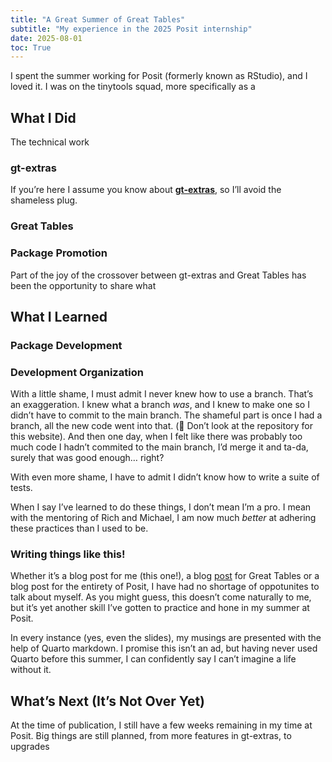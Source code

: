 ```yaml
---
title: "A Great Summer of Great Tables"
subtitle: "My experience in the 2025 Posit internship"
date: 2025-08-01
toc: True
---
```


I spent the summer working for Posit (formerly known as RStudio), and I loved it. I was on the tinytools squad, more specifically as a 

## What I Did

The technical work 

### gt-extras

If you're here I assume you know about [**gt-extras**](https://posit-dev.github.io/gt-extras/), so I'll avoid the shameless plug. 



### Great Tables

### Package Promotion

Part of the joy of the crossover between gt-extras and Great Tables has been the opportunity to share what 

## What I Learned

### Package Development

### Development Organization

With a little shame, I must admit I never knew how to use a branch. That's an exaggeration. I knew what a branch _was_, and I knew to make one so I didn't have to commit to the main branch. The shameful part is once I had a branch, all the new code went into that. (🙈 Don't look at the repository for this website). And then one day, when I felt like there was probably too much code I hadn't commited to the main branch, I'd merge it and ta-da, surely that was good enough... right?

With even more shame, I have to admit I didn't know how to write a suite of tests.

When I say I've learned to do these things, I don't mean I'm a pro. I mean with the mentoring of Rich and Michael, I am now much _better_ at adhering these practices than I used to be.


### Writing things like this!

Whether it's a blog post for me (this one!), a blog [post](https://posit-dev.github.io/great-tables/blog/plots-in-tables/) for Great Tables or a blog post for the entirety of Posit, I have had no shortage of oppotunites to talk about myself. As you might guess, this doesn't come naturally to me, but it's yet another skill I've gotten to practice and hone in my summer at Posit.

In every instance (yes, even the slides), my musings are presented with the help of Quarto markdown. I promise this isn't an ad, but having never used Quarto before this summer, I can confidently say I can't imagine a life without it.



## What's Next (It's Not Over Yet)

At the time of publication, I still have a few weeks remaining in my time at Posit. Big things are still planned, from more features in gt-extras, to upgrades 


